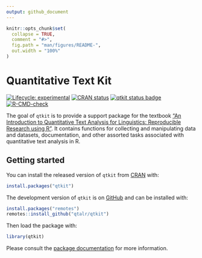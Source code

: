 ```yaml
---
output: github_document
---
```


<!-- README.md is generated from README.Rmd. Please edit that file -->

```r
knitr::opts_chunk$set(
  collapse = TRUE,
  comment = "#>",
  fig.path = "man/figures/README-",
  out.width = "100%"
)
```
<!--fix color mixing on title-->
# Quantitative Text Kit

<!-- badges: start -->
[![Lifecycle: experimental](https://img.shields.io/badge/lifecycle-experimental-orange.svg)](https://lifecycle.r-lib.org/articles/stages.html#experimental)
[![CRAN status](https://www.r-pkg.org/badges/version/qtkit)](https://CRAN.R-project.org/package=qtkit)
[![qtkit status badge](https://francojc.r-universe.dev/badges/qtkit)](https://francojc.r-universe.dev/qtkit/)
[![R-CMD-check](https://github.com/qtalr/qtkit/actions/workflows/R-CMD-check.yaml/badge.svg)](https://github.com/qtalr/qtkit/actions/workflows/R-CMD-check.yaml)
<!-- badges: end -->

The goal of `qtkit` is to provide a support package for the textbook ["An Introduction to Quantitative Text Analysis for Linguistics: Reproducible Research using R"](https://qtalr.com/book/). It contains functions for collecting and manipulating data and datasets, documentation, and other assorted tasks associated with quantitative text analysis in R.

## Getting started

You can install the released version of `qtkit` from [CRAN](https://cran.r-project.org/package=qtkit) with:

```r
install.packages("qtkit")
```

The development version of `qtkit` is on [GitHub](https://github.com/qtalr/qtkit) and can be installed with:

```r
install.packages("remotes")
remotes::install_github("qtalr/qtkit")
```

Then load the package with:

```r
library(qtkit)
```

Please consult the [package documentation](https://qtalr.com/qtkit/reference/) for more information.
